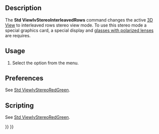 <languages/>
<translate>

<!--T:1-->
{{Docnav
|[[Std_ViewIvStereoQuadBuff|ViewIvStereoQuadBuff]]
|[[Std_ViewIvStereoInterleavedColumns|ViewIvStereoInterleavedColumns]]
|[[Std_View_Menu|Std View Menu]]
|IconL=Std_ViewIvStereoQuadBuff.svg
|IconR=Std_ViewIvStereoInterleavedColumns.svg
|IconC=Freecad.svg
}}

<!--T:2-->
{{GuiCommand
|Name=Std ViewIvStereoInterleavedRows
|MenuLocation=View → Stereo → Stereo interleaved Rows
|Workbenches=All
|SeeAlso=[[Std_ViewIvStereoRedGreen|Std ViewIvStereoRedGreen]], [[Std_ViewIvStereoQuadBuff|Std ViewIvStereoQuadBuff]], [[Std_ViewIvStereoInterleavedColumns|Std ViewIvStereoInterleavedColumns]], [[Std_ViewIvStereoOff|Std ViewIvStereoOff]]
}}

==Description== <!--T:3-->

<!--T:4-->
The '''Std ViewIvStereoInterleavedRows''' command changes the active [[3D_View|3D View]] to interleaved rows stereo view mode. To use this stereo mode a special graphics card, a special display and [https://en.wikipedia.org/wiki/Polarized_3D_system glasses with polarized lenses] are requires.

==Usage== <!--T:5-->

<!--T:6-->
# Select the {{MenuCommand|View → Stereo → [[Image:Std_ViewIvStereoInterleavedRows.svg|16px]] Stereo interleaved Rows}} option from the menu.

==Preferences== <!--T:7-->

<!--T:13-->
See [[Std_ViewIvStereoRedGreen#Preferences|Std ViewIvStereoRedGreen]].

==Scripting== <!--T:9-->

<!--T:14-->
See [[Std_ViewIvStereoRedGreen#Scripting|Std ViewIvStereoRedGreen]].


<!--T:12-->
{{Docnav
|[[Std_ViewIvStereoQuadBuff|ViewIvStereoQuadBuff]]
|[[Std_ViewIvStereoInterleavedColumns|ViewIvStereoInterleavedColumns]]
|[[Std_View_Menu|Std View Menu]]
|IconL=Std_ViewIvStereoQuadBuff.svg
|IconR=Std_ViewIvStereoInterleavedColumns.svg
|IconC=Freecad.svg
}}

</translate>
{{Std_Base_navi{{#translation:}}}}
{{Userdocnavi{{#translation:}}}}